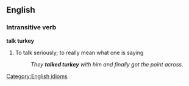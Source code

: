 ==English==

===Intransitive verb===
'''talk turkey'''
#To talk seriously; to really mean what one is saying
#:''They '''talked turkey''' with him and finally got the point across.''

[[Category:English idioms]]